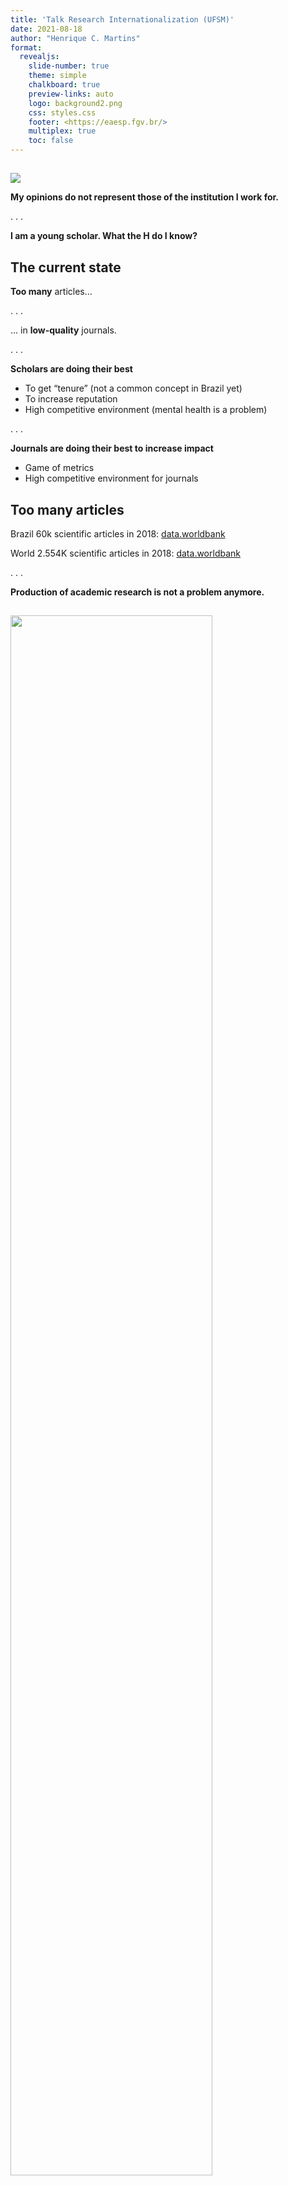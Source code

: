```yaml
---
title: 'Talk Research Internationalization (UFSM)'
date: 2021-08-18
author: "Henrique C. Martins"
format:
  revealjs: 
    slide-number: true
    theme: simple
    chalkboard: true
    preview-links: auto
    logo: background2.png
    css: styles.css
    footer: <https://eaesp.fgv.br/>
    multiplex: true
    toc: false
---
```







##  {.smaller}
 
![](warning.jpg)

**My opinions do not represent those of the institution I work for.**

. . .

**I am a young scholar. What the H do I know?**







## The current state {.smaller}

**Too many** articles...

. . .

... in **low-quality** journals.

. . .

**Scholars are  doing their best**

  - To get "tenure" (not a common concept in Brazil yet)
  - To increase reputation
  - High competitive environment (mental health is a problem)
  
  
. . . 

**Journals are doing their best to increase impact**

  - Game of metrics
  - High competitive environment for journals


  
  

##  Too many articles {.smaller}


Brazil 60k scientific articles in 2018: [data.worldbank](https://data.worldbank.org/indicator/IP.JRN.ARTC.SC?locations=BR)


World 2.554K scientific articles in 2018: [data.worldbank](https://data.worldbank.org/indicator/IP.JRN.ARTC.SC)


. . . 

**Production of academic research is not a problem anymore.**





##  {.smaller}

<img src="citation.png" width="80%" align="center" />


**Production of academic research is not a problem anymore.** [Source](https://www.scimagojr.com/countryrank.php?area=1400&year=2020).



##  {.smaller}

<img src="manyarticles.png" width="100%" align="center" />


**Production of academic research is not a problem anymore.** [Source](https://www.universityworldnews.com/post.php?story=20180905095203579).




## International Standards  {.smaller}

**ABS List** ([Site](https://charteredabs.org/academic-journal-guide-2021/))

 <img src="abs1.png" width="95%" align="center" />
 
 
 

## International Standards {.smaller}

**ABS List** ([Site](https://charteredabs.org/academic-journal-guide-2021/))
 
 
 <img src="abs2.png" width="95%" align="center" />
  
 
 
 
 
## International Standards {.smaller}

**ABS List** ([Site](https://charteredabs.org/academic-journal-guide-2021/))
  
  - A short (messy!) [list](https://henriquecastror-book-of-notes.netlify.app/journals-rankings.html).
  
. . .

**Focus is on**:

  - **ABS 4* ** (too competitive)

  - **ABS 4** (highly competitive)

  - **ABS 3** (competitive)

  - _ABS 2_ (there are good journals here)

  - _ABS 1_ (there might be a few good journals here)

  

. . . 

_An international ranking list has several advantages over a national one_.








##  International movements {.smaller}

**Open science**

" _Open science encompasses unhindered access to scientific articles, **access to data from public research**, and **collaborative research** enabled by ICT tools and incentives._ 

_Broadening access to scientific publications and data is at the heart of open science, so that research outputs are in **the hands of as many as possible**, and potential benefits are **spread as widely as possible**_" ([OCDE](https://www.oecd.org/science/inno/open-science.htm)).


. . .

**É um movimento internacional, já presente em vários campos de pesquisa, com o objetivo de tornar a pesquisa acadêmica mais transparente, acessível e relevante.**

. . .

Exemplo mais recente: **Dados de COVID** ([link](https://www.oecd.org/coronavirus/policy-responses/why-open-science-is-critical-to-combatting-covid-19-cd6ab2f9/)).








## International movements {.smaller}

**Open science**

  - **Open code**
  
  - **Open data**
  
  - **Open peer review**
  
  - Data **repositories**
      - **Need data?** Mendeley data, Dataverse, Data in Brief, ...

. . .

**Check this project:**

[Open Code Com](https://opencodecom.net/)




## Networks & Conferences {.smaller}

**I could not stress more** the importance of network, international contacts, and international co-authors...

- Many **relationships** are established during a conference
  - Pay attention to how many accents are there in a conference

. . . 

- Best way to understand what is the **current game**
  - For instance, Finance: **Causal Inference Methods**

. . .

- Every section gives, at least, **one good idea** (and many bad ones)

. . .

- Pay attention to the **questions that senior scholars make**
  
  - They know better than you, if they don't know the answer, it is always nice to provide one (if possible)
  - Plus, your article will likely have an international audience 





##  Papers about writing papers {.smaller}

1) Shepherd DA, Wiklund J. Simple Rules, Templates, and Heuristics! An Attempt to Deconstruct the Craft of Writing an Entrepreneurship Paper. Entrepreneurship Theory and Practice. 2020;44(3):371-390. [doi](https://doi:10.1177/1042258719845888)
  

2) Jason A. Colquitt and Gerard George, 2011: Publishing in AMJ—Part 1: Topic Choice. AMJ, 54, 432–435, [doi](https://doi.org/10.5465/amj.2011.61965960)

  - Part II, Part III, ...














## For Students {.smaller}

**If you are playing the quantity game, you are playing it wrong, in my opinion**.

. . .

  - Focus on quality, your whole 40-year career is a 20-ABS3 papers, not a 200+ papers

. . .

  - Understand the concept of a **Job Market Paper**
    - Doesn't need to be published by the end of your PhD, but senior enough to nice presentations 
    - Without one, your chances are lower.





## For Students {.smaller}

  - Create a **single project**
    - You, yourself, and you alone
    - It shows that you execute all parts of a project
    - Also, helps to understand how to be a better tutor in the future
    - Your supervisor, better than anyone, will understand

. . . 

  - Spend time on the **letter**
    - sometimes, the response **letter has more pages** than the article







##  For Faculty {.smaller}

**The major output a professor can have is the positions their students get.**

  - Students are **future co-authors** 
      - Likely they'll know the literature better
  
  - The best articles, most likely, come **during your career**, not during the PhD of your student.
  
  - Brazilian standards need to change from a short-term (i.e., 4 years students) **to a long-term mindset** (i.e., relationship with the student and future outcomes).
      - Helps thinking more about quality than quantity.
    
    
    
    
















## THANK YOU!

::: columns
::: {.column width="30%"}
![](fgv.png){fig-align="right"}
:::

::: {.column width="70%"}
**Henrique Castro Martins**

-   [henrique.martins\@fgv.br](henrique.martins@fgv.br)
-   <https://eaesp.fgv.br/en/people/henrique-castro-martins>
-   [henriquemartins.net](https://henriquemartins.net/)
-   <https://www.linkedin.com/in/henriquecastror/>
:::
:::
